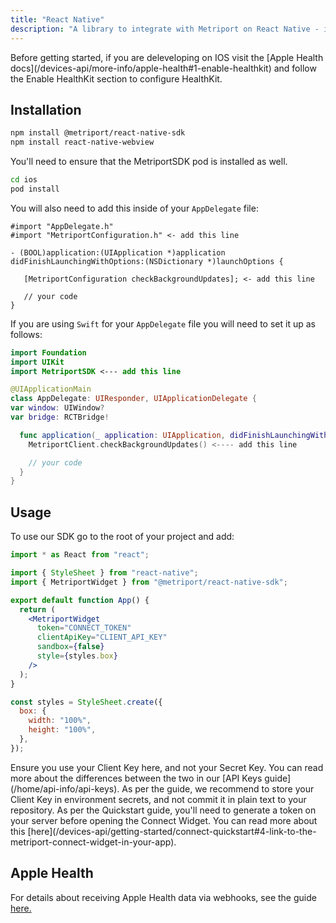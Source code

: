 ```yaml
---
title: "React Native"
description: "A library to integrate with Metriport on React Native - including Apple Health integrations."
---
```


<Info>
  Before getting started, if you are deleveloping on IOS visit the [Apple Health
  docs](/devices-api/more-info/apple-health#1-enable-healthkit) and follow the Enable HealthKit
  section to configure HealthKit.
</Info>

## Installation

```sh
npm install @metriport/react-native-sdk
npm install react-native-webview
```

You'll need to ensure that the MetriportSDK pod is installed as well.

```sh
cd ios
pod install
```

You will also need to add this inside of your `AppDelegate` file:

```objc
#import "AppDelegate.h"
#import "MetriportConfiguration.h" <- add this line

- (BOOL)application:(UIApplication *)application didFinishLaunchingWithOptions:(NSDictionary *)launchOptions {

   [MetriportConfiguration checkBackgroundUpdates]; <- add this line

   // your code
}
```

If you are using `Swift` for your `AppDelegate` file you will need to set it up as follows:

```swift
import Foundation
import UIKit
import MetriportSDK <--- add this line

@UIApplicationMain
class AppDelegate: UIResponder, UIApplicationDelegate {
var window: UIWindow?
var bridge: RCTBridge!

  func application(_ application: UIApplication, didFinishLaunchingWithOptions launchOptions: [UIApplication.LaunchOptionsKey: Any]?) -> Bool {
    MetriportClient.checkBackgroundUpdates() <---- add this line

    // your code
  }
}
```

## Usage

To use our SDK go to the root of your project and add:

```jsx
import * as React from "react";

import { StyleSheet } from "react-native";
import { MetriportWidget } from "@metriport/react-native-sdk";

export default function App() {
  return (
    <MetriportWidget
      token="CONNECT_TOKEN"
      clientApiKey="CLIENT_API_KEY"
      sandbox={false}
      style={styles.box}
    />
  );
}

const styles = StyleSheet.create({
  box: {
    width: "100%",
    height: "100%",
  },
});
```

<Warning>
  Ensure you use your Client Key here, and not your Secret Key. You can read more about the
  differences between the two in our [API Keys guide](/home/api-info/api-keys).
</Warning>

<Info>
  As per the guide, we recommend to store your Client Key in environment secrets, and not commit it
  in plain text to your repository.
</Info>

<Info>
  As per the Quickstart guide, you'll need to generate a token on your server before opening the
  Connect Widget. You can read more about this
  [here](/devices-api/getting-started/connect-quickstart#4-link-to-the-metriport-connect-widget-in-your-app).
</Info>

## Apple Health

For details about receiving Apple Health data via webhooks, see the guide [here.](/devices-api/more-info/apple-health#receiving-data)

